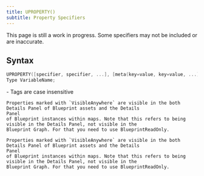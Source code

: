 ```yaml
---
title: UPROPERTY()
subtitle: Property Specifiers
---
```


<Note type="Disclaimer">
    This page is still a work in progress. Some specifiers may not be included or are
    inaccurate.
</Note>

## Syntax

```cpp
UPROPERTY([specifier, specifier, ...], [meta(key=value, key=value, ...)])
Type VariableName;
```

<Note type="Note">
    - Tags are case insensitive
</Note>

<Block>
    <Specifier type="UPROPERTY" name="VisibleEverywhere"/>
    <SpecifierMeta position="Specifier" type="Flag" incompatible={
        ["VisibleDefaultsOnly", "VisibleDefaultsOnly",
            "VisibleInstanceOnly",
            "EditAnywhere",
            "EditDefaultsOnly",
            "EditInstanceOnly"]
    } related={[]}/>

    Properties marked with `VisibleAnywhere` are visible in the both Details Panel of Blueprint assets and the Details
    Panel
    of Blueprint instances within maps. Note that this refers to being visible in the Details Panel, not visible in the
    Blueprint Graph. For that you need to use BlueprintReadOnly.
</Block>
<Block>
    <Specifier type="UPROPERTY" name="VisibleDefaultsOnly"/>
    <SpecifierMeta position="Specifier" type="Flag" incompatible={[]} related={[]}/>

    Properties marked with `VisibleAnywhere` are visible in the both Details Panel of Blueprint assets and the Details
    Panel
    of Blueprint instances within maps. Note that this refers to being visible in the Details Panel, not visible in the
    Blueprint Graph. For that you need to use BlueprintReadOnly.
</Block>
